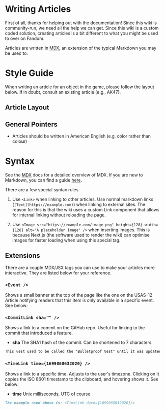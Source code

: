 
# Writing Articles

First of all, thanks for helping out with the documentation! Since this wiki is community-run, we need all the help we can get.
Since this wiki is a custom coded solution, creating articles is a bit different to what you might be used to over on Fandom.

Articles are written in [MDX](https://mdxjs.com/docs/what-is-mdx/), an extension of the typical Markdown you may be used to.

# Style Guide

When writing an article for an object in the game, please follow the layout below. If in doubt, consult an existing 
article (e.g., <Link href="/weapons/guns/ak47">AK47</Link>).

## Article Layout

## General Pointers
- Articles should be written in American English (e.g. color rather than colo**u**r)

# Syntax

See the [MDX](https://mdxjs.com/docs/what-is-mdx/) docs for a detailed overview of MDX. If you are new to Markdown, you can find a
guide [here](https://www.markdownguide.org/basic-syntax/).

There are a few special syntax rules.

1. Use `<Link>` when linking to other articles. Use normal markdown links (`[Text](https://example.com)`) when linking to external sites.
   The reason for this is that the wiki uses a custom Link component that allows for internal linking without reloading the page.

2. Use `<Image src="https://example.com/image.png" height={128} width={128} alt="A placeholder image" />` when inserting images. This is because Next.js
   (the software used to render the wiki) can optimise images for faster loading when using this special tag.

## Extensions

There are a couple MDX/JSX tags you can use to make your articles more interactive. They are listed below for your reference.

### `<Event />`

Shows a small banner at the top of the page like the one on the <Link href="/weapons/guns/usas12">USAS-12 Article</Link> notifying readers
that this item is only available in a specific event. See below:

<Event />

### `<CommitLink sha="" />`

Shows a link to a commit on the GitHub repo. Useful for linking to the commit that introduced a feature.

- **sha** The SHA1 hash of the commit. Can be shortened to 7 characters.

```md
This vest used to be called the "Bulletproof Vest" until it was updated in <CommitLink sha="1da8f75e"/>. **#bringbackbulletproofvest**
```

### `<TimeLink time={1699868632020} />`

Shows a link to a specific time. Adjusts to the user's timezone. Clicking on it copies the ISO 8601 timestamp to the clipboard, and hovering shows it.
See below:

<TimeLink time={1699868632020} />

- **time** Unix milliseconds, UTC of course

```md
The example used above is: <TimeLink date={1699868632020}/>
```
